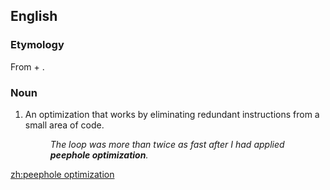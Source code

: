 ==English==
{{wikipedia}}

===Etymology===
From {{m|en|peephole}} + {{m|en|optimization}}.

===Noun===
{{en-noun|-}}

# {{lb|en|programming}} An optimization that works by eliminating redundant instructions from a small area of code.
#: ''The loop was more than twice as fast after I had applied '''peephole optimization'''.''

[[zh:peephole optimization]]